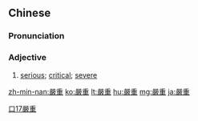 {{also|严重}}
==Chinese==
{{zh-forms|s=严重}}

===Pronunciation===
{{zh-pron
|m=yánzhòng
|c=jim4 zung6
|h=pfs=ngiàm-chhung
|mn=qz:giâm-tiǒng/tw,xm,zz:giâm-tiōng/twv:giām-tiōng
|mn-t=ngiam5 dong6
|cat=a
}}

===Adjective===
{{zh-adj}}

# [[serious]]; [[critical]]; [[severe]]

[[Category:Elementary Mandarin|口17嚴重]]

[[zh-min-nan:嚴重]]
[[ko:嚴重]]
[[lt:嚴重]]
[[hu:嚴重]]
[[mg:嚴重]]
[[ja:嚴重]]